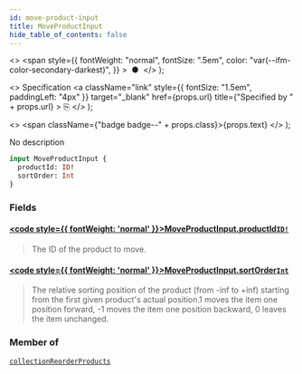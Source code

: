```yaml
---
id: move-product-input
title: MoveProductInput
hide_table_of_contents: false
---
```


  <>
    <span
      style={{
        fontWeight: "normal",
        fontSize: ".5em",
        color: "var(--ifm-color-secondary-darkest)",
      }}
    >
      &nbsp;●&nbsp;
    </span>
  </>
);

  <>
    Specification
    <a
      className="link"
      style={{ fontSize: "1.5em", paddingLeft: "4px" }}
      target="\_blank"
      href={props.url}
      title={"Specified by " + props.url}
    >
      ⎘
    </a>
  </>
);

  <>
    <span className={"badge badge--" + props.class}>{props.text}</span>
  </>
);

No description

```graphql
input MoveProductInput {
  productId: ID!
  sortOrder: Int
}
```

### Fields

#### [<code style={{ fontWeight: 'normal' }}>MoveProductInput.<b>productId</b></code>](#)<Bullet />[`ID!`](../../../api-reference/miscellaneous/scalars/id) <Badge class="secondary" text="non-null"/> <Badge class="secondary" text="scalar"/>

> The ID of the product to move.

#### [<code style={{ fontWeight: 'normal' }}>MoveProductInput.<b>sortOrder</b></code>](#)<Bullet />[`Int`](../../../api-reference/miscellaneous/scalars/int) <Badge class="secondary" text="scalar"/>

> The relative sorting position of the product (from -inf to +inf) starting from the first given product's actual position.1 moves the item one position forward, -1 moves the item one position backward, 0 leaves the item unchanged.

### Member of

[`collectionReorderProducts`](../../../api-reference/products/mutations/collection-reorder-products) <Badge class="secondary" text="mutation"/>
